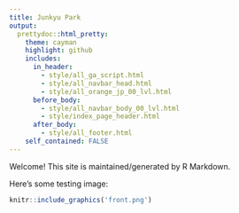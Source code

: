 ```yaml
---
title: Junkyu Park
output: 
  prettydoc::html_pretty:
    theme: cayman
    highlight: github
    includes:
      in_header: 
        - style/all_ga_script.html
        - style/all_navbar_head.html
        - style/all_orange_jp_00_lvl.html
      before_body:
        - style/all_navbar_body_00_lvl.html
        - style/index_page_header.html
      after_body:
        - style/all_footer.html
    self_contained: FALSE
---
```



Welcome! This site is maintained/generated by R Markdown.

Here's some testing image:

```r
knitr::include_graphics('front.png')
```








